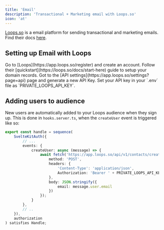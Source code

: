 ```yaml
---
title: 'Email'
description: 'Transactional + Marketing email with Loops.so'
icon: 'at'
---
```

[Loops.so](https://loops.so) is a email platform for sending transactional and marketing emails. Find their docs [here](https://loops.so/docs).
## Setting up Email with Loops
<Steps>
    <Step title="Create Loops account">
        Go to [Loops](https://app.loops.so/register) and create an account.
    </Step>
   <Step title="Setup domain records">
        Follow their [quickstart](https://loops.so/docs/start-here) guide to setup your domain records.
   </Step>
   <Step title="Generate API Key">
        Got to the [API settings](https://app.loops.so/settings?page=api) page and generate a new API Key.
        
   </Step>
    <Step title="Set .env var">
        Set your API key in your `.env` file as `PRIVATE_LOOPS_API_KEY`.
    </Step>
</Steps>

## Adding users to audience

New users are automatically added to your Loops audience when they sign up.
This is done in `hooks.server.ts`, when the `createUser` event is triggered like so:
```ts
export const handle = sequence(
	SvelteKitAuth({
		// ...
		events: {
			createUser: async (message) => {
				await fetch('https://app.loops.so/api/v1/contacts/create', {
					method: 'POST',
					headers: {
						'Content-Type': 'application/json',
						Authorization: 'Bearer ' + PRIVATE_LOOPS_API_KEY
					},
					body: JSON.stringify({
						email: message.user.email
					})
				});
			}
		},
		// ..
	}),
	authorization
) satisfies Handle;
```